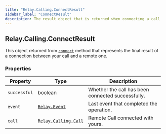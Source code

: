 ```yaml
---
title: "Relay.Calling.ConnectResult"
sidebar_label: "ConnectResult"
description: The result object that is returned when connecting a call.
---
```


[connect]: /sdks/realtime-sdk/v2/language/python/calling/call#connect
[relay-event]: /sdks/realtime-sdk/v2/language/python/event
[relay-calling-call]: /sdks/realtime-sdk/v2/language/python/calling/call

## Relay.Calling.ConnectResult

This object returned from [`connect`][connect] method that represents the final result of a connection between your call and a remote one.

### Properties

| Property | Type | Description |
| -------- | ---- | ----------- |
| `successful` | boolean | Whether the call has been connected successfully. |
| `event` | [`Relay.Event`][relay-event] | Last event that completed the operation. |
| `call` | [`Relay.Calling.Call`][relay-calling-call] | Remote Call connected with yours. |